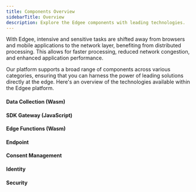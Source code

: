 ```yaml
---
title: Components Overview
sidebarTitle: Overview
description: Explore the Edgee components with leading technologies.
---
```



<EdgeeSdk />
With Edgee, intensive and sensitive tasks are shifted away from browsers and mobile
applications to the network layer, benefiting from distributed processing. This allows for faster
processing, reduced network congestion, and enhanced application performance.

Our platform supports a broad range of components across various categories, ensuring that you can harness the power of leading solutions
directly at the edge. Here's an overview of the technologies available within the Edgee platform.

#### Data Collection (Wasm)

<DataCollectionCatalog />

#### SDK Gateway (JavaScript)

<SdkGatewayCatalog />

#### Edge Functions (Wasm)

<EdgeFunctionCatalog />

#### Endpoint

<EndpointCatalog />

#### Consent Management

<ConsentManagementCatalog />

#### Identity

<IdentityCatalog />


#### Security

<SecurityCatalog />



